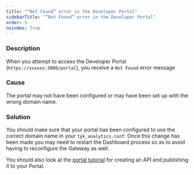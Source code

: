 ```yaml
---
title: "“Not Found” error in the Developer Portal"
sidebarTitle: "“Not Found“ error in the Developer Portal"
order: 5
noindex: True
---
```



<LegacyClassicPortalApi/>

### Description

When you attempt to access the Developer Portal (`https://xxxxxx:3000/portal`), you receive a `Not Found` error message

### Cause

The portal may not have been configured or may have been set up with the wrong domain name.

### Solution

You should make sure that your portal has been configured to use the correct domain name in your `tyk_analytics.conf`. Once this change has been made you may need to restart the Dashboard process so as to avoid having to reconfigure the Gateway as well.

You should also look at the [portal tutorial](/nightly/getting-started/tutorials/publish-api) for creating an API and publishing it to your Portal.
